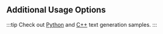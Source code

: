 
## Additional Usage Options

:::tip
Check out [Python](https://github.com/openvinotoolkit/openvino.genai/tree/master/samples/python/text_generation) and [C++](https://github.com/openvinotoolkit/openvino.genai/tree/master/samples/cpp/text_generation) text generation samples.
:::

<GenerationParameters />

<ChatScenario />

<Streaming />

<LoraAdapters />

<SpeculativeDecoding />

